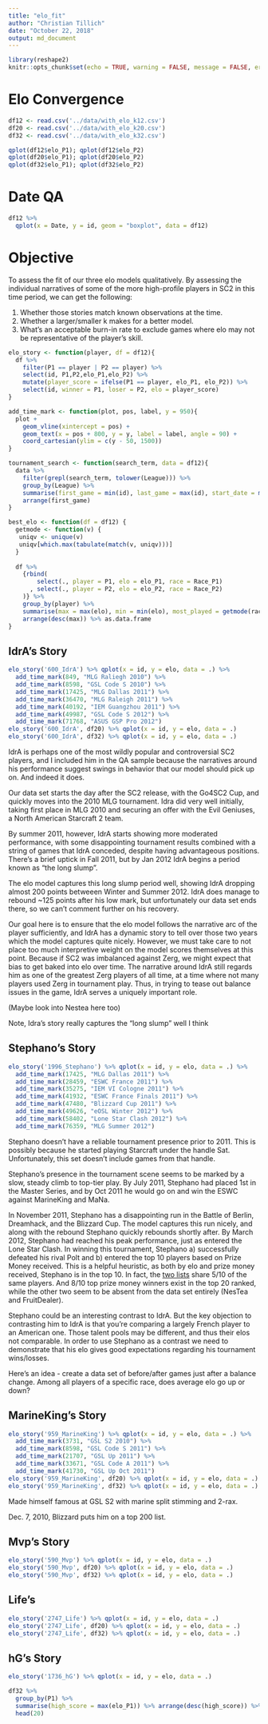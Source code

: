 ```yaml
---
title: "elo_fit"
author: "Christian Tillich"
date: "October 22, 2018"
output: md_document
---
```


```r
library(reshape2)
knitr::opts_chunk$set(echo = TRUE, warning = FALSE, message = FALSE, error = FALSE)
```

# Elo Convergence

```r
df12 <- read.csv('../data/with_elo_k12.csv')
df20 <- read.csv('../data/with_elo_k20.csv')
df32 <- read.csv('../data/with_elo_k32.csv')

qplot(df12$elo_P1); qplot(df12$elo_P2)
qplot(df20$elo_P1); qplot(df20$elo_P2)
qplot(df32$elo_P1); qplot(df32$elo_P2)
```

# Date QA

```r
df12 %>% 
  qplot(x = Date, y = id, geom = "boxplot", data = df12)
```


# Objective

To assess the fit of our three elo models qualitatively. By assessing the individual narratives of some of the more high-profile players in SC2 in this time period, we can get the following:

1) Whether those stories match known observations at the time. 
2) Whether a larger/smaller k makes for a better model. 
3) What's an acceptable burn-in rate to exclude games where elo may not be representative of the player's skill. 



```r
elo_story <- function(player, df = df12){
  df %>% 
    filter(P1 == player | P2 == player) %>% 
    select(id, P1,P2,elo_P1,elo_P2) %>% 
    mutate(player_score = ifelse(P1 == player, elo_P1, elo_P2)) %>%
    select(id, winner = P1, loser = P2, elo = player_score)
}

add_time_mark <- function(plot, pos, label, y = 950){
  plot +
    geom_vline(xintercept = pos) + 
    geom_text(x = pos + 800, y = y, label = label, angle = 90) + 
    coord_cartesian(ylim = c(y - 50, 1500))
}

tournament_search <- function(search_term, data = df12){
  data %>%
    filter(grepl(search_term, tolower(League))) %>%
    group_by(League) %>%
    summarise(first_game = min(id), last_game = max(id), start_date = min(Date), end_date = max(Date)) %>% 
    arrange(first_game)
}

best_elo <- function(df = df12) {
  getmode <- function(v) {
   uniqv <- unique(v)
   uniqv[which.max(tabulate(match(v, uniqv)))]
  }
  
  df %>% 
    {rbind(
        select(., player = P1, elo = elo_P1, race = Race_P1)
      , select(., player = P2, elo = elo_P2, race = Race_P2)
    )} %>% 
    group_by(player) %>% 
    summarise(max = max(elo), min = min(elo), most_played = getmode(race), count = n()) %>% 
    arrange(desc(max)) %>% as.data.frame
}
```


## IdrA's Story

```r
elo_story('600_IdrA') %>% qplot(x = id, y = elo, data = .) %>% 
  add_time_mark(849, "MLG Raliegh 2010") %>%
  add_time_mark(8598, "GSL Code S 2010") %>%
  add_time_mark(17425, "MLG Dallas 2011") %>%
  add_time_mark(36470, "MLG Raleigh 2011") %>%
  add_time_mark(40192, "IEM Guangzhou 2011") %>%
  add_time_mark(49987, "GSL Code S 2012") %>%
  add_time_mark(71768, "ASUS GSP Pro 2012")
elo_story('600_IdrA', df20) %>% qplot(x = id, y = elo, data = .)
elo_story('600_IdrA', df32) %>% qplot(x = id, y = elo, data = .)
```

IdrA is perhaps one of the most wildly popular and controversial SC2 players, 
and I included him in the QA sample because the narratives around his performance
suggest swings in behavior that our model should pick up on. And indeed it does.

Our data set starts the day after the SC2 release, with the Go4SC2 Cup, and quickly
moves into the 2010 MLG tournament. Idra did very well initially, taking 
first place in MLG 2010 and securing an offer with the Evil Geniuses, a North
American Starcraft 2 team. 

By summer 2011, however, IdrA starts showing more moderated performance, with 
some disappointing tournament results combined with a string of games that IdrA
conceded, despite having advantageous positions. There's a brief uptick in 
Fall 2011, but by Jan 2012 IdrA begins a period known as "the long slump".

The elo model captures this long slump period well, showing IdrA dropping almost
200 points betweeen Winter and Summer 2012. IdrA does manage to rebound ~125 
points after his low mark, but unfortunately our data set ends there, so we can't
comment further on his recovery. 

Our goal here is to ensure that the elo model follows the narrative arc of the 
player sufficiently, and IdrA has a dynamic story to tell over those two years
which the model captures quite nicely. However, we must take care to not place
too much interpretive weight on the model scores themselves at this point. Because
if SC2 was imbalanced against Zerg, we might expect that bias to get baked into elo 
over time. The narrative around IdrA still regards him as one of the greatest 
Zerg players of all time, at a time where not many players used Zerg in tournament
play. Thus, in trying to tease out balance issues in the game, IdrA serves a 
uniquely important role. 

(Maybe look into Nestea here too)


Note, Idra's story really captures the "long slump" well I think [](https://liquipedia.net/starcraft2/IdrA)


## Stephano's Story

```r
elo_story('1996_Stephano') %>% qplot(x = id, y = elo, data = .) %>%
  add_time_mark(17425, "MLG Dallas 2011") %>%
  add_time_mark(28459, "ESWC France 2011") %>%
  add_time_mark(35275, "IEM VI Cologne 2011") %>%
  add_time_mark(41932, "ESWC France Finals 2011") %>%
  add_time_mark(47480, "Blizzard Cup 2011") %>%
  add_time_mark(49626, "eOSL Winter 2012") %>%
  add_time_mark(58402, "Lone Star Clash 2012") %>%
  add_time_mark(76359, "MLG Summer 2012")
```

Stephano doesn't have a reliable tournament presence prior to 2011. This is possibly because he started playing Starcraft under the handle Sat. Unfortunately, this set doesn't include games from that handle. 

Stephano's presence in the tournament scene seems to be marked by a slow, steady climb to top-tier play. By July 2011, Stephano had placed 1st in the Master Series, and by Oct 2011 he would go on and win the ESWC against MarineKing and MaNa. 

In November 2011, Stephano has a disappointing run in the Battle of Berlin, Dreamhack, and the Blizzard Cup. The model captures this run nicely, and along with the rebound Stephano quickly rebounds shortly after. By March 2012, Stephano had reached his peak performance, just as entered the Lone Star Clash. In winning this tournament, Stephano a) successfully defeated his rival Polt and b) entered the top 10 players based on Prize Money received. This is a helpful heuristic, as both by elo and prize money received, Stephano is in the top 10. In fact, the [two lists](https://www.millenium.org/news/69435.html) share 5/10 of the same players. And 8/10 top prize money winners exist in the top 20 ranked, while the other two seem to be absent from the data set entirely (NesTea and FruitDealer). 




Stephano could be an interesting contrast to IdrA. But the key objection to contrasting him to IdrA is that you're comparing a largely French player to an American one. Those talent pools may be different, and thus their elos not comparable. In order to use Stephano as a contrast we need to demonstrate that his elo gives good expectations regarding his tournament wins/losses. 

Here's an idea - create a data set of before/after games just after a balance change. Among all players of a specific race, does average elo go up or down?


## MarineKing's Story

```r
elo_story('959_MarineKing') %>% qplot(x = id, y = elo, data = .) %>% 
  add_time_mark(3731, "GSL S2 2010") %>%
  add_time_mark(8598, "GSL Code S 2011") %>%
  add_time_mark(21707, "GSL Up 2011") %>%
  add_time_mark(33671, "GSL Code A 2011") %>%
  add_time_mark(41730, "GSL Up Oct 2011")
elo_story('959_MarineKing', df20) %>% qplot(x = id, y = elo, data = .)
elo_story('959_MarineKing', df32) %>% qplot(x = id, y = elo, data = .)
```

Made himself famous at GSL S2 with marine split stimming and 2-rax. 

Dec. 7, 2010, Blizzard puts him on a top 200 list. 


## Mvp's Story

```r
elo_story('590_Mvp') %>% qplot(x = id, y = elo, data = .)
elo_story('590_Mvp', df20) %>% qplot(x = id, y = elo, data = .)
elo_story('590_Mvp', df32) %>% qplot(x = id, y = elo, data = .)
```

## Life's

```r
elo_story('2747_Life') %>% qplot(x = id, y = elo, data = .)
elo_story('2747_Life', df20) %>% qplot(x = id, y = elo, data = .)
elo_story('2747_Life', df32) %>% qplot(x = id, y = elo, data = .)
```

## hG's Story

```r
elo_story('1736_hG') %>% qplot(x = id, y = elo, data = .)
```



```r
df32 %>% 
  group_by(P1) %>% 
  summarise(high_score = max(elo_P1)) %>% arrange(desc(high_score)) %>% 
  head(20)
```
